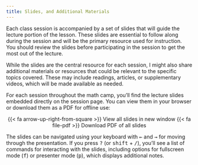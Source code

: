 ```yaml
---
title: Slides, and Additional Materials
---
```


Each class session is accompanied by a set of slides that will guide the lecture portion of the lesson. These slides are essential to follow along during the session and will be the primary resource used for instruction. You should review the slides before participating in the session to get the most out of the lecture.

While the slides are the central resource for each session, I might also share additional materials or resources that could be relevant to the specific topics covered. These may include readings, articles, or supplementary videos, which will be made available as needed.

For each session throughout the math camp, you'll find the lecture slides embedded directly on the session page. You can view them in your browser or download them as a PDF for offline use:

<p class="buttons" style="text-align:center;"><span class="btn btn-danger">{{< fa arrow-up-right-from-square >}} View all slides in new window</span> <span class="btn btn-danger">{{< fa file-pdf >}} Download PDF of all slides</span></p>
The slides can be navigated using your keyboard with <kbd>←</kbd> and <kbd>→</kbd> for moving through the presentation. If you press <kbd>?</kbd> (or <kbd>shift</kbd> + <kbd>/</kbd>), you'll see a list of commands for interacting with the slides, including options for fullscreen mode (<kbd>f</kbd>) or presenter mode (<kbd>p</kbd>), which displays additional notes.